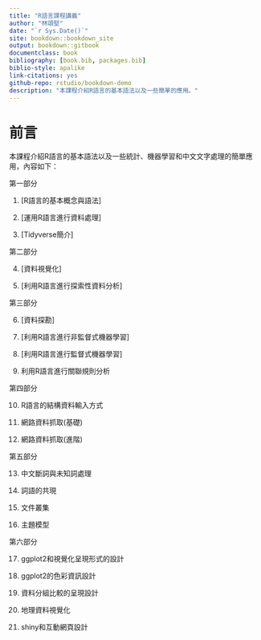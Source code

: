 ```yaml
--- 
title: "R語言課程講義"
author: "林頌堅"
date: "`r Sys.Date()`"
site: bookdown::bookdown_site
output: bookdown::gitbook
documentclass: book
bibliography: [book.bib, packages.bib]
biblio-style: apalike
link-citations: yes
github-repo: rstudio/bookdown-demo
description: "本課程介紹R語言的基本語法以及一些簡單的應用。"
---
```


# 前言 {-}

本課程介紹R語言的基本語法以及一些統計、機器學習和中文文字處理的簡單應用，內容如下：

第一部分

1. [R語言的基本概念與語法]

2. [運用R語言進行資料處理]

3. [Tidyverse簡介]

第二部分

4. [資料視覺化]

5. [利用R語言進行探索性資料分析]

第三部分

6. [資料探勘]

7. [利用R語言進行非監督式機器學習]

8. [利用R語言進行監督式機器學習]

9. 利用R語言進行關聯規則分析

第四部分

10. R語言的結構資料輸入方式

11. 網路資料抓取(基礎)

12. 網路資料抓取(進階)

第五部分

13. 中文斷詞與未知詞處理

14. 詞語的共現

15. 文件叢集

16. 主題模型

第六部分

17. ggplot2和視覺化呈現形式的設計

18. ggplot2的色彩資訊設計

19. 資料分組比較的呈現設計

20. 地理資料視覺化

21. shiny和互動網頁設計
